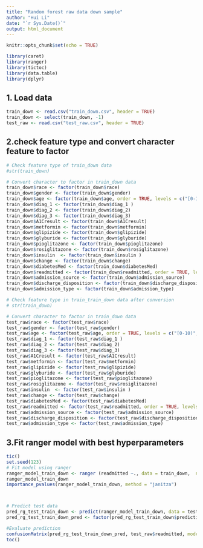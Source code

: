 ```yaml
---
title: "Random forest raw data down sample"
author: "Hui Li"
date: "`r Sys.Date()`"
output: html_document
---
```


```r
knitr::opts_chunk$set(echo = TRUE)
```


```r
library(caret)
library(ranger)
library(tictoc)
library(data.table)
library(dplyr)
```

## 1. Load data

```r
train_down <- read.csv("train_down.csv", header = TRUE)
train_down <- select(train_down, -1)
test_raw <- read.csv("test_raw.csv", header = TRUE)
```


## 2.check feature type and convert character feature to factor


```r
# Check feature type of train_down data
#str(train_down)

# Convert character to factor in train_down data
train_down$race <- factor(train_down$race)
train_down$gender <- factor(train_down$gender)
train_down$age <- factor(train_down$age, order = TRUE, levels = c("[0-10)", "[10-20)", "[20-30)", "[30-40)", "[40-50)", "[50-60)", "[60-70)", "[70-80)", "[80-90)", "[90-100)"))
train_down$diag_1 <- factor(train_down$diag_1 )
train_down$diag_2 <- factor(train_down$diag_2)
train_down$diag_3 <- factor(train_down$diag_3)
train_down$A1Cresult <- factor(train_down$A1Cresult)
train_down$metformin <- factor(train_down$metformin)
train_down$glipizide <- factor(train_down$glipizide)
train_down$glyburide <- factor(train_down$glyburide)
train_down$pioglitazone <- factor(train_down$pioglitazone)
train_down$rosiglitazone <- factor(train_down$rosiglitazone)
train_down$insulin  <- factor(train_down$insulin )
train_down$change <- factor(train_down$change)
train_down$diabetesMed <- factor(train_down$diabetesMed)
train_down$readmitted <- factor(train_down$readmitted, order = TRUE, levels = c("NO", ">30", "<30"))
train_down$admission_source <- factor(train_down$admission_source)
train_down$discharge_disposition <- factor(train_down$discharge_disposition)
train_down$admission_type <- factor(train_down$admission_type)

# Check feature type in train_train_down data after conversion
# str(train_down)

# Convert character to factor in train_down data
test_raw$race <- factor(test_raw$race)
test_raw$gender <- factor(test_raw$gender)
test_raw$age <- factor(test_raw$age, order = TRUE, levels = c("[0-10)", "[10-20)", "[20-30)", "[30-40)", "[40-50)", "[50-60)", "[60-70)", "[70-80)", "[80-90)", "[90-100)"))
test_raw$diag_1 <- factor(test_raw$diag_1 )
test_raw$diag_2 <- factor(test_raw$diag_2)
test_raw$diag_3 <- factor(test_raw$diag_3)
test_raw$A1Cresult <- factor(test_raw$A1Cresult)
test_raw$metformin <- factor(test_raw$metformin)
test_raw$glipizide <- factor(test_raw$glipizide)
test_raw$glyburide <- factor(test_raw$glyburide)
test_raw$pioglitazone <- factor(test_raw$pioglitazone)
test_raw$rosiglitazone <- factor(test_raw$rosiglitazone)
test_raw$insulin  <- factor(test_raw$insulin )
test_raw$change <- factor(test_raw$change)
test_raw$diabetesMed <- factor(test_raw$diabetesMed)
test_raw$readmitted <- factor(test_raw$readmitted, order = TRUE, levels = c("NO", ">30", "<30"))
test_raw$admission_source <- factor(test_raw$admission_source)
test_raw$discharge_disposition <- factor(test_raw$discharge_disposition)
test_raw$admission_type <- factor(test_raw$admission_type)

```


## 3.Fit ranger model with best hyperparameters 

```r
tic()
set.seed(123)
# Fit model using ranger
ranger_model_train_down <- ranger (readmitted ~., data = train_down,  num.trees = 8000, mtry = 2, importance = "impurity_corrected")
ranger_model_train_down
importance_pvalues(ranger_model_train_down, method = "janitza")



# Predict test data
pred_rg_test_train_down <- predict(ranger_model_train_down, data = test_raw)
pred_rg_test_train_down_pred <- factor(pred_rg_test_train_down$predictions, order = TRUE, levels = c("NO", ">30", "<30"))

#Evaluate prediction 
confusionMatrix(pred_rg_test_train_down_pred, test_raw$readmitted, mode = "everything")
toc()
```


